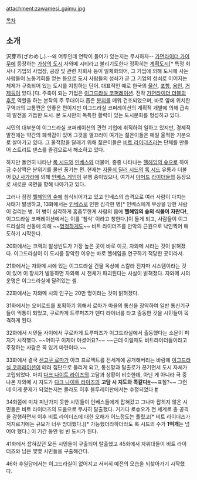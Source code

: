 attachment:zawamesi_gaimu.jpg

[[목차]]

== 소개 ==
沢芽市(ざわめし).--왜 어두인데 연탁이 들어가 있는지는 무시하자-- [[가면라이더 가이무]]에 등장하는 [[가상의 도시]].자와메 시티라고 불리기도한다 정확히는 [[계획도시]][* 특정 회사나 기업의 사업장, 공장 및 관련 자회사 등이 일체화되어, 그 기업에 의해 도시에 사는 사람들이 노동기회를 얻는 등으로 도시 사람들의 성쇠가 곧 그 기업의 성쇠로 이어지는 체제가 구축되어 있는 도시를 지칭하는 단어. 대표적인 예로 한국의 [[울산]], [[포항]], [[용인]], [[거제]]등이 있다.]다. 주축이 되는 기업은 [[이그드라실 코퍼레이션]]. 전작 [[가면라이더 더블]]의 [[후토]] 역할을 하는 본작의 주 무대이다.좁은 [[분지]]를 메워 건조되었으며, 바로 옆에 위치한 구역과의 교통편은 안좋은 편이지만 이그드라실 코퍼레이션의 계획적 개발에 의해 급속히 발전을 거듭한 도시. 본 도시만의 독특한 활력이 있는 도시문화를 형성하고 있다. 

시민의 대부분이 이그드라실 코퍼레이션의 관련 기업에 취직하여 일하고 있지만, 경제적 발전에는 약간의 폐색감이 있어 그것을 껄끄러이 여기는 젊은이들은 매일 울적한 기분으로 살아가고 있다. 그 울적함을 달래기 위해 젊은이들은 [[비트 라이더즈]]라는 단체를 만들어 스트리트 댄스를 즐김으로서 해소하고 있다.

하지만 돌연히 나타난 [[록 시드]]와 [[인베스]]와 더불어, 종종 나타나는 [[헬헤임의 숲]]으로 하여금 수상쩍은 분위기를 물씬 풍기는 편. 현재는 [[시드(가면라이더 가이무)|자물쇠 딜러 시드]]의 [[록 시드]] 유통과 더불어 [[DJ 사가라]]에 의해 [[인베스 게임]]이 유행 중이었으나, 여기서 [[가이무|아]][[바론(가면라이더 가이무)|머]][[잔게츠(가면라이더 가이무)|드]] [[류겐|라]][[쿠로카게|이]][[그리돈|더]][[브라보(가면라이더 가이무)|들]]의 등장으로 새로운 국면을 향해 나아가고 있다.

그러나 점점 [[헬헤임의 숲]]에 침식되어가고 있고 인베스의 습격으로 여러 사람이 다치는 사태가 발생하고, 13화에서는 [[인베스]]로 인한 심각한 병[* 인베스에게 부상을 당한 사람이 걸리는 병. 이 병이 심각하게 흠좀무한게 사람의 몸에 '''헬헤임의 숲의 식물이 자란다!''', 이그드라실 코퍼레이션에서는 이를 '침식' 이라고 칭한다.]이 돌게 되고, 사람들이 이그드라실의 선동에 의해 ~~[http://bbs2.ruliweb.daum.net/gaia/do/ruliweb/family/217/read?articleId=19941211&objCate1=&bbsId=G005&searchKey=daumname&itemGroupId=&itemId=64&sortKey=depth&searchValue=jazz9207&platformId=&pageIndex=1 멍청하게도]~~ 비트 라이더즈를 만악의 근원으로 낙인찍어 매도하기 시작한다.

20화에서는 크랙의 발생빈도가 가장 높은 곳이 바로 이곳, 자와메 시라는 것이 밝혀졌다. 이그드라실이 이 도시를 장악한 이유는 바로 헬헤임을 연구하기 적당한 곳이라서.

21화에서는 자와메 시에 있는 이그드라실 건물 옥상에 스칼라 전자파 시스템이라는 것이 있어 이 장치가 발동하면 자와메 시 전체가 파괴된다는 사실이 밝혀졌다. 자와메 시의 운명은 이그드라실에 달려있는 셈.

22화에서는 자와메 시의 인구는 20만 명이라는 것이 밝혀졌다.

31화에서는 오버로드를 포획하기 위해서 료마가 마을의 통신을 장악하여 일반 통신기구들이 먹통이 되었고, 쿠로카게 트루퍼즈가 댄디 라이너를 타고 출동한 것을 시민들이 목격하게 된다.

32화에서 시민들 사이에서 쿠로카게 트루퍼즈가 이그드라실에서 출동했다는 소문이 퍼지기 시작했다. ~~어이구 이제야 아셨어요?~~ ~~근데 이럴때도 비트라이더들이라고 주장하는 사람은 꼭 있기 마련이다.~~

33화에서 결국 [[센고쿠 료마]]가 아크 프로젝트를 전세계에 공개해버리는 바람에 [[이그드라실 코퍼레이션]]이 테러 집단으로 몰리게 되고, 통신망과 탈출로가 끊기면서 도시 자체가 고립되었다. 마치 [[다크 나이트 라이즈]]의 고담과 상황이 비슷한데, 아닌 게 아니라 극 중 나온 자와메 시 지도가 [[다크 나이트 라이즈]]의 '''고담 시 지도와 똑같다'''[http://gall.dcinside.com/board/view/?id=rohan&no=45656 #]~~표절?~~ 그런데 이게 문제가 되었는지는 몰라도 이후 블루레이판에서는 수정되었다 [http://gall.dcinside.com/board/view/?id=rohan&no=76715&page=1&exception_mode=best #]

34화쯤에 미처 피난가지 못한 시민들이 인베스들에게 잡혀갔고 그나마 잡히지 않은 시민들은 비트 라이더즈의 도움으로 무사히 탈출했다. 거기다 로슈오가 전 세계로 총 공격을 감행하면서 이후 비트 라이더즈에 대한 오해가 어느정도는 풀렸고[* 비트 라이더즈가 저지르기에는 규모가 너무 방대했다.][* 가능했더라하더라도 록 시드의 수가 '''1억개'''는 넘어야 했다.] 이 기간 동안 텅 빈 도시가 된다.

41화에서 잡혀갔던 모든 시민들이 구출되어 탈출했고 45화에서 자위대들이 비트 라이더즈와 남은 몇몇 시민들을 구출해간다.

46화 후일담에서는 이그드라실이 없어지고 서서히 예전의 모습을 되찾아가기 시작했다.
